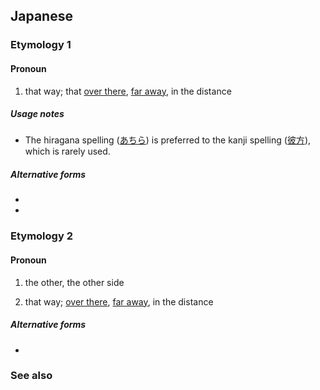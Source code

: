 ==Japanese==

===Etymology 1===
{{ja-kanjitab|あ|ちら|yomi=irr}}

====Pronoun====
{{ja-pos|pronoun|あちら}}

# that way; that [[over there]], [[far away]], in the distance

=====Usage notes=====
* The hiragana spelling ([[あちら]]) is preferred to the kanji spelling ([[彼方]]), which is rarely used.

=====Alternative forms=====
* {{l|ja|あち}}
* {{l|ja|あっち}}

===Etymology 2===
{{ja-kanjitab|yomi=irr}}

====Pronoun====
{{ja-pos|pronoun|かなた}}

# the other, the other side
#:{{ja-usex|'''彼方'''の神、クルフィックス|'''^かなた''' の ^かみ、^クルフィックス|Kruphix, God of '''Horizons'''}}
# that way; [[over there]], [[far away]], in the distance

=====Alternative forms=====
* {{l|ja|あなた}}

===See also===
{{Japanese demonstratives}}